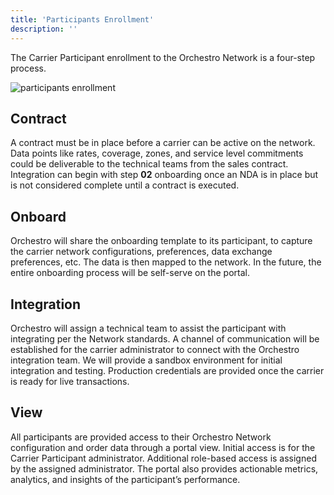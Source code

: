 ```yaml
---
title: 'Participants Enrollment'
description: ''
---
```

The Carrier Participant enrollment to the Orchestro Network is a four-step process. 

![participants enrollment](/images/participants-enrollment.png)

## Contract

A contract must be in place before a carrier can be active on the network. Data points like rates, coverage, zones, and service level commitments could be deliverable to the technical teams from the sales contract. Integration can begin with step **02** onboarding once an NDA is in place but is not considered complete until a contract is executed. 
 
## Onboard
Orchestro will share the onboarding template to its participant, to capture the carrier network configurations, preferences, data exchange preferences, etc. The data is then mapped to the network. In the future, the entire onboarding process will be self-serve on the portal.  
 
## Integration
Orchestro will assign a technical team to assist the participant with integrating per the Network standards. A channel of communication will be established for the carrier administrator to connect with the Orchestro integration team.  We will provide a sandbox environment for initial integration and testing. Production credentials are provided once the carrier is ready for live transactions.  
 
## View
All participants are provided access to their Orchestro Network configuration and order data through a portal view. Initial access is for the Carrier Participant administrator. Additional role-based access is assigned by the assigned administrator. The portal also provides actionable metrics, analytics, and insights of the participant’s performance.
